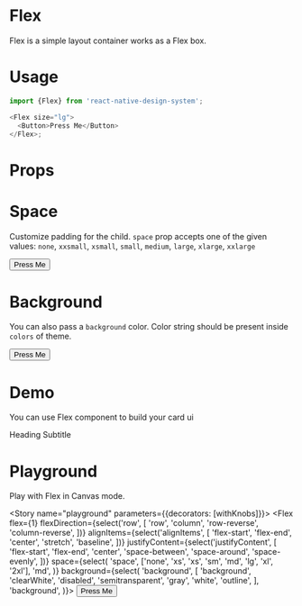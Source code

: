 
<Meta title="Flex" component={Flex} />

# Flex

Flex is a simple layout container works as a Flex box.

# Usage

```js
import {Flex} from 'react-native-design-system';

<Flex size="lg">
  <Button>Press Me</Button>
</Flex>;
```

# Props

<Props of={Flex} />

# Space

Customize padding for the child. `space` prop accepts one of the given values: `none`, `xxsmall`, `xsmall`, `small`, `medium`, `large`, `xlarge`, `xxlarge`

<Preview>
  <Story name="space">
    <Flex size="lg">
      <Button>Press Me</Button>
    </Flex>
  </Story>
</Preview>

# Background

You can also pass a `background` color. Color string should be present inside `colors` of theme.

<Preview>
  <Story name="background">
    <Flex background="bg100" space="2xl">
      <Button>Press Me</Button>
    </Flex>
  </Story>
</Preview>

# Demo

You can use Flex component to build your card ui

<Preview>
  <Story name="demo">
    <Flex background="bg200" space="2xl" alignItems="center">
      <Avatar title="MD" background="bg100" size="2xl" shadow="xs" />
      <Stack horizontalSpace="3xl">
        <Text size="2xl">Heading</Text>
        <Text size="xl" color="subtle">
          Subtitle
        </Text>
      </Stack>
    </Flex>
  </Story>
</Preview>

# Playground

Play with Flex in Canvas mode.

<Story name="playground" parameters={{decorators: [withKnobs]}}>
  <Flex
    flex={1}
    flexDirection={select('row', [
      'row',
      'column',
      'row-reverse',
      'column-reverse',
    ])}
    alignItems={select('alignItems', [
      'flex-start',
      'flex-end',
      'center',
      'stretch',
      'baseline',
    ])}
    justifyContent={select('justifyContent', [
      'flex-start',
      'flex-end',
      'center',
      'space-between',
      'space-around',
      'space-evenly',
    ])}
    space={select(
      'space',
      ['none', 'xs', 'xs', 'sm', 'md', 'lg', 'xl', '2xl'],
      'md',
    )}
    background={select(
      'background',
      [
        'background',
        'clearWhite',
        'disabled',
        'semitransparent',
        'gray',
        'white',
        'outline',
      ],
      'background',
    )}>
    <Button>Press Me</Button>
  </Flex>
</Story>
